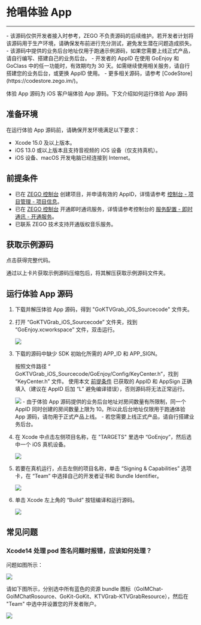 # 抢唱体验 App

- - -

<Warning title="注意">
- 该源码仅供开发者接入时参考，ZEGO 不负责源码的后续维护。若开发者计划将该源码用于生产环境，请确保发布前进行充分测试，避免发生潜在问题造成损失。
- 该源码中提供的业务后台地址仅用于跑通示例源码，如果您需要上线正式产品，请自行编写、搭建自己的业务后台。
- 开发者的 AppID 在使用 GoEnjoy 和 GoClass 中的任一功能时，有效期均为 30 天。如需继续使用相关服务，请自行搭建您的业务后台，或更换 AppID 使用。
- 更多相关源码，请参考 [CodeStore](https://codestore.zego.im/)。
</Warning>

体验 App 源码为 iOS 客户端体验 App 源码。下文介绍如何运行体验 App 源码


## 准备环境

在运行体验 App 源码前，请确保开发环境满足以下要求：

- Xcode 15.0 及以上版本。
- iOS 13.0 或以上版本且支持音视频的 iOS 设备（仅支持真机）。
- iOS 设备、macOS 开发电脑已经连接到 Internet。

## 前提条件

- 已在 [ZEGO 控制台](https://console.zego.im/) 创建项目，并申请有效的 AppID，详情请参考 [控制台 - 项目管理 - 项目信息](/console/project-info)。
- 已在 [ZEGO 控制台](https://console.zego.im) 开通即时通讯服务，详情请参考控制台的 [服务配置 - 即时通讯 - 开通服务](/console/service-configuration/im/activate-service)。
- 已联系 ZEGO 技术支持开通版权音乐服务。

## 获取示例源码

<Card title="示例源码" href="https://codestore.zego.im/project/18" target="_blank">点击获得完整代码。</Card>

通过以上卡片获取示例源码压缩包后，将其解压获取示例源码文件夹。

## 运行体验 App 源码

1. 下载并解压体验 App 源码，得到 "GoKTVGrab_iOS_Sourcecode" 文件夹。

2. 打开 “GoKTVGrab_iOS_Sourcecode” 文件夹，找到 “GoEnjoy.xcworkspace” 文件，双击运行。

    <Frame width="512" height="auto" ><img src="https://storage.zego.im/sdk-doc/Pics/GoEnjoy/Grab/iOS/run_example/grab_ios_proj_path.jpg" /></Frame>

3. 下载的源码中缺少 SDK 初始化所需的 APP_ID 和 APP_SIGN。
    
    按照文件路径 “ GoKTVGrab_iOS_Sourcecode/GoEnjoy/Config/KeyCenter.h”，找到 “KeyCenter.h” 文件。
    使用本文 [前提条件](./grab-the-mic.mdx#前提条件) 已获取的 AppID 和 AppSign 正确填入（建议在 AppID 后加 “L” 避免编译错误），否则源码将无法正常运行。

    <Frame width="512" height="auto" ><img src="https://storage.zego.im/sdk-doc/Pics/GoEnjoy/Grab/iOS/run_example/grab_ios_keycenter.jpg" /></Frame>

    <Warning title="注意">
    - 由于体验 App 源码提供的业务后台地址对房间数量有所限制，同一个 AppID 同时创建的房间数量上限为 10。所以此后台地址仅限用于跑通体验 App 源码，请勿用于正式产品上线。
    - 若您需要上线正式产品，请自行搭建业务后台。
    </Warning>

4. 在 Xcode 中点击左侧项目名称，在 "TARGETS" 里选中 “GoEnjoy”，然后选中一个 iOS 真机设备。

    <Frame width="512" height="auto" ><img src="https://storage.zego.im/sdk-doc/Pics/GoEnjoy/Grab/iOS/run_example/grab_ios_run_sim.jpg" /></Frame>

5. 若要在真机运行，点击左侧的项目名称，单击 “Signing & Capabilities” 选项卡，在 “Team” 中选择自己的开发者证书和 Bundle Identifier。

    <Frame width="512" height="auto" ><img src="https://storage.zego.im/sdk-doc/Pics/GoEnjoy/Grab/iOS/run_example/grab_ios_signing.jpg" /></Frame>

6. 单击 Xcode 左上角的 “Build” 按钮编译和运行源码。

    <Frame width="512" height="auto" ><img src="https://storage.zego.im/sdk-doc/Pics/GoEnjoy/Grab/iOS/run_example/grab_ios_run.png" /></Frame>

## 常见问题

### Xcode14 处理 pod 签名问题时报错，应该如何处理？

问题如图所示：

<Frame width="auto" height="auto" ><img src="https://storage.zego.im/sdk-doc/Pics/GoEnjoy/Grab/iOS/run_example/xcode14.jpg" /></Frame>

请如下图所示，分别选中所有蓝色的资源 bundle 图标（GoIMChat-GoIMChatRosource、GoKit-GoKit、KTVGrab-KTVGrabResource），然后在 "Team" 中选中并设置您的开发者账户。
<Frame width="auto" height="auto" ><img src="https://storage.zego.im/sdk-doc/Pics/GoEnjoy/Grab/iOS/run_example/faq_xcode14.jpg" /></Frame>
